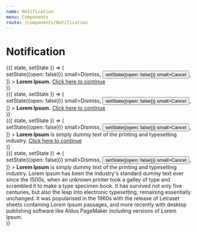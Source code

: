 ```yaml
---
name: Notification
menu: Components
route: /components/Notification
---
```



# Notification

<Playground>
    <State initial={{ open: false }}>
        {({ state, setState }) => (
            <div>
                <Notification
                    open
                    actions={[
                        <Button onClick={() => setState({open: false})} small>Dismiss</Button>,
                        <Button onClick={() => setState({open: false})} small>Cancel</Button>,
                    ]}
                >
                    <b>Lorem Ipsum.</b> <a href="#void">Click here to continue</a>
                </Notification>
            </div>
        )}
    </State>
    <br />  
    <State initial={{ open: false }}>
        {({ state, setState }) => (
            <div>
                <Notification
                    open
                    type="warning"
                    actions={[
                        <Button onClick={() => setState({open: false})} small>Dismiss</Button>,
                        <Button onClick={() => setState({open: false})} small>Cancel</Button>,
                    ]}
                >
                    <b>Lorem Ipsum.</b> <a href="#void">Click here to continue</a>
                </Notification>
            </div>
        )}
    </State>
    <br />
    <State initial={{ open: false }}>
        {({ state, setState }) => (
            <div>
                <Notification
                    open
                    type="success"
                    actions={[
                        <Button onClick={() => setState({open: false})} small>Dismiss</Button>,
                        <Button onClick={() => setState({open: false})} small>Cancel</Button>,
                    ]}
                >
                    <b>Lorem Ipsum</b> is simply dummy text of the printing and typesetting industry. <a href="#void">Click here to continue</a>
                </Notification>
            </div>
        )}
    </State>
    <br />
    <State initial={{ open: false }}>
        {({ state, setState }) => (
            <div>
                <Notification
                    open
                    type="error"
                    actions={[
                        <Button onClick={() => setState({open: false})} small>Dismiss</Button>,
                        <Button onClick={() => setState({open: false})} small>Cancel</Button>,
                    ]}
                >
                    <b>Lorem Ipsum</b> is simply dummy text of the printing and typesetting industry. Lorem Ipsum has been the industry's standard dummy text ever since the 1500s, when an unknown printer took a galley of type and scrambled it to make a type specimen book. It has survived not only five centuries, but also the leap into electronic typesetting, remaining essentially unchanged. It was popularised in the 1960s with the release of Letraset sheets containing Lorem Ipsum passages, and more recently with desktop publishing software like Aldus PageMaker including versions of Lorem Ipsum.
                </Notification>
            </div>
        )}
    </State>
</Playground>